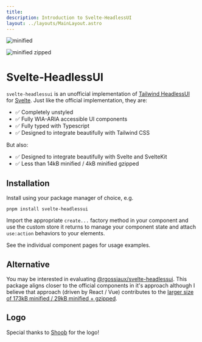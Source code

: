 ```yaml
---
title:
description: Introduction to Svelte-HeadlessUI
layout: ../layouts/MainLayout.astro
---
```


![minified](https://img.shields.io/bundlephobia/min/svelte-headlessui/0.0.14?style=for-the-badge)

![minified zipped](https://img.shields.io/bundlephobia/minzip/svelte-headlessui/0.0.14?style=for-the-badge)

# Svelte-HeadlessUI

`svelte-headlessui` is an unofficial implementation of [Tailwind HeadlessUI](https://headlessui.com/) for [Svelte](https://svelte.dev/). Just like the official implementation, they are:

- ✅ Completely unstyled
- ✅ Fully WIA-ARIA accessible UI components
- ✅ Fully typed with Typescript
- ✅ Designed to integrate beautifully with Tailwind CSS

But also:

- ✅ Designed to integrate beautifully with Svelte and SvelteKit
- ✅ Less than 14kB minified / 4kB minified gzipped

## Installation

Install using your package manager of choice, e.g.

    pnpm install svelte-headlessui

Import the appropriate `create...` factory method in your component and use the custom store it returns to manage your component state and attach `use:action` behaviors to your elements.

See the individual component pages for usage examples.

## Alternative

You may be interested in evaluating [@rgossiaux/svelte-headlessui](https://svelte-headlessui.goss.io). This package aligns closer to the official components in it's approach although I believe that approach (driven by React / Vue) contributes to the [larger size of 173kB minified / 29kB minified + gzipped](https://bundlephobia.com/package/@rgossiaux/svelte-headlessui@1.0.2).

## Logo

Special thanks to [Shoob](https://github.com/hshoob) for the logo!
